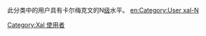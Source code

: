 此分类中的用户具有卡尔梅克文的N[[Wikipedia:巴別#開始使用巴別語言模板|级]]水平。
[[Category:Xal_使用者|Category:Xal 使用者]]
[[en:Category:User_xal-N|en:Category:User xal-N]]
